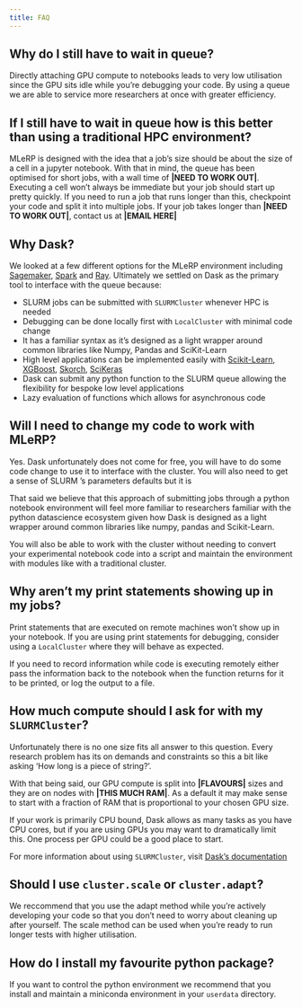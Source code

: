 ```yaml
---
title: FAQ
---
```


## Why do I still have to wait in queue?
Directly attaching GPU compute to notebooks leads to very low utilisation since the GPU sits idle while you're debugging your code. By using a queue we are able to service more researchers at once with greater efficiency.

## If I still have to wait in queue how is this better than using a traditional HPC environment?
MLeRP is designed with the idea that a job's size should be about the size of a cell in a jupyter notebook. With that in mind, the queue has been optimised for short jobs, with a wall time of **|NEED TO WORK OUT|**. Executing a cell won't always be immediate but your job should start up pretty quickly. If you need to run a job that runs longer than this, checkpoint your code and split it into multiple jobs. If your job takes longer than **|NEED TO WORK OUT|**, contact us at **|EMAIL HERE|**

## Why Dask?
We looked at a few different options for the MLeRP environment including [Sagemaker](https://aws.amazon.com/sagemaker/), [Spark](https://spark.apache.org/) and [Ray](https://docs.ray.io/en/releases-1.11.1/index.html). Ultimately we settled on Dask as the primary tool to interface with the queue because:

* SLURM jobs can be submitted with `SLURMCluster` whenever HPC is needed
* Debugging can be done locally first with `LocalCluster` with minimal code change
* It has a familiar syntax as it's designed as a light wrapper around common libraries like Numpy, Pandas and SciKit-Learn
* High level applications can be implemented easily with [Scikit-Learn](https://ml.dask.org/joblib.html), [XGBoost](https://ml.dask.org/xgboost.html), [Skorch](https://ml.dask.org/pytorch.html), [SciKeras](https://ml.dask.org/keras.html)
* Dask can submit any python function to the SLURM queue allowing the flexibility for bespoke low level applications
* Lazy evaluation of functions which allows for asynchronous code

## Will I need to change my code to work with MLeRP?
Yes. Dask unfortunately does not come for free, you will have to do some code change to use it to interface with the cluster. You will also need to get a sense of SLURM 's parameters defaults but it is 

That said we believe that this approach of submitting jobs through a python notebook environment will feel more familiar to researchers familiar with the python datascience ecosystem given how Dask is designed as a light wrapper around common libraries like numpy, pandas and Scikit-Learn.

You will also be able to work with the cluster without needing to convert your experimental notebook code into a script and maintain the environment with modules like with a traditional cluster.

## Why aren't my print statements showing up in my jobs?
Print statements that are executed on remote machines won't show up in your notebook. If you are using print statements for debugging, consider using a `LocalCluster` where they will behave as expected. 

If you need to record information while code is executing remotely either pass the information back to the notebook when the function returns for it to be printed, or log the output to a file.

## How much compute should I ask for with my `SLURMCluster`?
Unfortunately there is no one size fits all answer to this question. Every research problem has its on demands and constraints so this a bit like asking 'How long is a piece of string?'.

With that being said, our GPU compute is split into **|FLAVOURS|** sizes and they are on nodes with **|THIS MUCH RAM|**. As a default it may make sense to start with a fraction of RAM that is proportional to your chosen GPU size. 

If your work is primarily CPU bound, Dask allows as many tasks as you have CPU cores, but if you are using GPUs you may want to dramatically limit this. One process per GPU could be a good place to start.

For more information about using `SLURMCluster`, visit [Dask's documentation](https://jobqueue.dask.org/en/latest/generated/dask_jobqueue.SLURMCluster.html)

## Should I use `cluster.scale` or `cluster.adapt`?
We reccommend that you use the adapt method while you're actively developing your code so that you don't need to worry about cleaning up after yourself. The scale method can be used when you're ready to run longer tests with higher utilisation.

## How do I install my favourite python package?
If you want to control the python environment we recommend that you install and maintain a miniconda environment in your `userdata` directory.